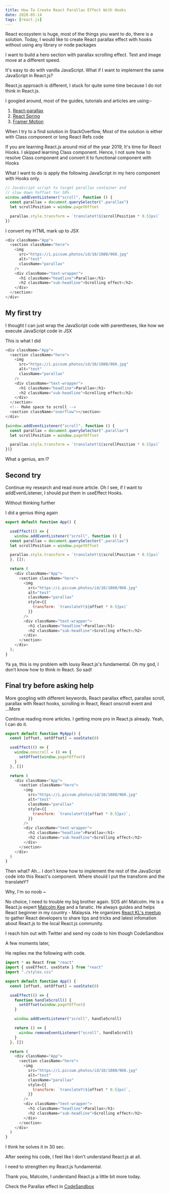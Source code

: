 ```yaml
---
title: How To Create React Parallax Effect With Hooks
date: 2020-05-14
tags: [react.js]
---
```


React ecosystem is huge, most of the things you want to do, there is a solution.
Today, I would like to create React parallax effect with hooks without using any library or node packages

I want to build a hero section with parallax scrolling effect.
Text and image move at a different speed.

It's easy to do with vanilla JavaScript.
What if I want to implement the same JavaScript in React.js?

React.js approach is different, I stuck for quite some time because I do not think in React.js.

I googled around, most of the guides, tutorials and articles are using:-

1. [React-parallax](https://www.npmjs.com/package/react-parallax)
2. [React Spring](https://www.react-spring.io/)
3. [Framer Motion ](https://www.framer.com/motion/)

When I try to a find solution in StackOverflow,
Most of the solution is either with Class component or long React Refs code

If you are learning React.js around mid of the year 2019, It's time for React Hooks.
I skipped learning Class component.
Hence, I not sure how to resolve Class component and convert it to functional component with Hooks

What I want to do is apply the following JavaScript in my hero component with Hooks only.

```js
// JavaScript script to target parallax container and
// slow down Yoffset for 50%
window.addEventListener("scroll", function () {
  const parallax = document.querySelector(".parallax")
  let scrollPosition = window.pageYOffset

  parallax.style.transform = `translateY(${scrollPosition * 0.5}px)`
})
```

I convert my HTML mark up to JSX

```js
<div className="App">
  <section className="hero">
    <img
      src="https://i.picsum.photos/id/10/1080/960.jpg"
      alt="test"
      className="parallax"
    />
    <div className="text-wrapper">
      <h1 className="headline">Parallax</h1>
      <h2 className="sub-headline">Scrolling effect</h2>
    </div>
  </section>
</div>
```

## My first try

I thought I can just wrap the JavaScript code with parentheses, like how we execute JavaScript code in JSX

This is what I did

```js
<div className="App">
  <section className="hero">
    <img
      src="https://i.picsum.photos/id/10/1080/960.jpg"
      alt="test"
      className="parallax"
    />
    <div className="text-wrapper">
      <h1 className="headline">Parallax</h1>
      <h2 className="sub-headline">Scrolling effect</h2>
    </div>
  </section>
  <!-- Make space to scroll -->
  <section className="overflow"></section>
</div>

{window.addEventListener("scroll", function () {
  const parallax = document.querySelector(".parallax")
  let scrollPosition = window.pageYOffset

  parallax.style.transform = `translateY(${scrollPosition * 0.5}px)`
})}
```

What a genius, am I?

## Second try

Continue my research and read more article. Oh I see, if I want to addEventListener, I should put them in useEffect Hooks.

Without thinking further

I did a genius thing again

```js
export default function App() {

  useEffect(() => {
    window.addEventListener("scroll", function () {
  const parallax = document.querySelector(".parallax")
  let scrollPosition = window.pageYOffset

  parallax.style.transform = `translateY(${scrollPosition * 0.5}px)`
  }, []);

  return (
    <div className="App">
      <section className="hero">
        <img
          src="https://i.picsum.photos/id/10/1080/960.jpg"
          alt="test"
          className="parallax"
          style={{
            transform: `translateY(${offset * 0.5}px)`
          }}
        />
        <div className="text-wrapper">
          <h1 className="headline">Parallax</h1>
          <h2 className="sub-headline">Scrolling effect</h2>
        </div>
      </section>
    </div>
  );
}
```

Ya ya, this is my problem with lousy React.js's fundamental.
Oh my god, I don’t know how to think in React.
So sad!

## Final try before asking help

More googling with different keywords,
React parallax effect,
parallax scroll,
parallax with React hooks,
scrolling in React,
React onscroll event and ...More

Continue reading more articles. I getting more pro in React.js already.
Yeah, I can do it.

```js
export default function MyApp() {
  const [offset, setOffset] = useState(0)

  useEffect(() => {
    window.onscroll = () => {
      setOffset(window.pageYOffset)
    }
  }, [])

  return (
    <div className="App">
      <section className="hero">
        <img
          src="https://i.picsum.photos/id/10/1080/960.jpg"
          alt="test"
          className="parallax"
          style={{
            transform: `translateY(${offset * 0.5}px)`,
          }}
        />
        <div className="text-wrapper">
          <h1 className="headline">Parallax</h1>
          <h2 className="sub-headline">Scrolling effect</h2>
        </div>
      </section>
    </div>
  )
}
```

Then what? Ah... I don't know how to implement the rest of the JavaScript code into this React's component.
Where should I put the transform and the translateY?

Why, I'm so noob ~

No choice, I need to trouble my big brother again.
SOS ah! Malcolm. He is a React.js expert [Malcolm Kee](https://twitter.com/Malcolm_Kee) and a fanatic.
He always guides and helps React beginner in my country - Malaysia.
He organizes [React KL's meetup](https://www.kl-react.com/) to gather React developers to share tips and tricks and latest infomation about React.js to the local React.js community.

I reach him out with Twitter and send my code to him though CodeSandbox

A few moments later,

He replies me the following with code.

```js
import * as React from "react"
import { useEffect, useState } from "react"
import "./styles.css"

export default function App() {
  const [offset, setOffset] = useState(0)

  useEffect(() => {
    function handleScroll() {
      setOffset(window.pageYOffset)
    }

    window.addEventListener("scroll", handleScroll)

    return () => {
      window.removeEventListener("scroll", handleScroll)
    }
  }, [])

  return (
    <div className="App">
      <section className="hero">
        <img
          src="https://i.picsum.photos/id/10/1080/960.jpg"
          alt="test"
          className="parallax"
          style={{
            transform: `translateY(${offset * 0.5}px)`,
          }}
        />
        <div className="text-wrapper">
          <h1 className="headline">Parallax</h1>
          <h2 className="sub-headline">Scrolling effect</h2>
        </div>
      </section>
    </div>
  )
}
```

I think he solves it in 30 sec.

After seeing his code, I feel like I don't understand React.js at all.

I need to strengthen my React.js fundamental.

Thank you, Malcolm, I understand React.js a little bit more today.

Check the Parallax effect in [CodeSandbox](https://codesandbox.io/s/parallax-effect-with-react-hooks-2k5hq?file=/src/App.js)
